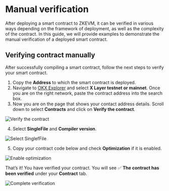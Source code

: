 # Manual verification
After deploying a smart contract to ZKEVM, it can be verified in various ways depending on the framework of deployment, as well as the complexity of the contract. In this guide, we will provide examples to demonstrate the manual verification of a deployed smart contract.

## Verifying contract manually
After successfully compiling a smart contract, follow the next steps to verify your smart contract.
1. Copy the **Address** to which the smart contract is deployed.
2. Navigate to [OKX Explorer](https://www.okx.com/explorer/ "OKX Explorer") and select **X Layer testnet or mainnet**. Once you are on the right network, paste the contract address into the search box.
3. Now you are on the page that shows your contact address details. Scroll down to select **Contracts** and click on **Verify the contract**.

![Verify the contract](./img/verify-the-contract.png)

4. Select **SingleFile** and **Compiler version**.

![Select SinglefFile](./img/select-singlefile.png)

5. Copy your contract code below and check **Optimization** if it is enabled.

![Enable optimization](./img/enable-optimization.png)

That’s it! You have verified your contract. You will see ✅ **The contract has been verified** under your **Contract** tab.

![Complete verification](./img/complete-verification.png)
